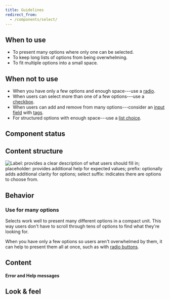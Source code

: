 ```yaml
---
title: Guidelines
redirect_from:
  - /components/select/
---
```



<ReactExample exampleId="Select-default" />

## When to use

- To present many options where only one can be selected.
- To keep long lists of options from being overwhelming.
- To fit multiple options into a small space.

## When not to use

- When you have only a few options and enough space---use a [radio](/components/input/radio/).
- When users can select more than one of a few options---use a [checkbox](/components/input/checkbox/).
- When users can add and remove from many options---consider an [input field](/components/input//inputfield/)
  with [tags](/components/interaction/tag/).
- For structured options with enough space---use a [list choice](/components/input/listchoice/).

## Component status

<ComponentStatus component="Select" />

## Content structure

![Label: provides a clear description of what users should fill in; placeholder: provides additional help for expected values; prefix: optionally adds additional clarity for options; select suffix: indicates there are options to choose from.](fileId:4QJZqvBvRrLu6t9mwObCkA;nodeId:171%3A1252)

## Behavior

### Use for many options

Selects work well to present many different options in a compact unit.
This way users don't have to scroll through tens of options to find what they're looking for.

When you have only a few options so users aren't overwhelmed by them,
it can help to present them all at once,
such as with [radio buttons](/components/input/radio/).

## Content

<InputLabelsSnippet />

<InputHelpErrorSnippet />

<!-- eslint-disable -->

#### Error and Help messages

<!-- eslint-enable -->

<ReactExample exampleId="Select-states" />

<InputPlaceholderSnippet />

## Look & feel

<InputBackgroundLinkSnippet />
